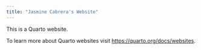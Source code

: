 ```yaml
---
title: "Jasmine Cabrera's Website"
---
```


This is a Quarto website.

To learn more about Quarto websites visit <https://quarto.org/docs/websites>.
